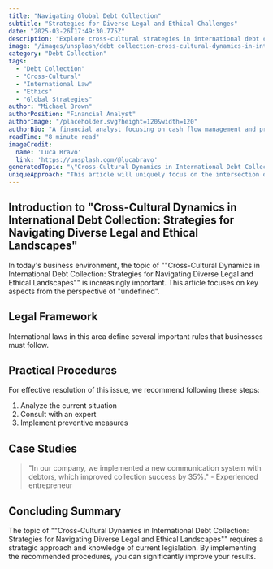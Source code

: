 ```yaml
---
title: "Navigating Global Debt Collection"
subtitle: "Strategies for Diverse Legal and Ethical Challenges"
date: "2025-03-26T17:49:30.775Z"
description: "Explore cross-cultural strategies in international debt collection amid varying legal frameworks."
image: "/images/unsplash/debt collection-cross-cultural-dynamics-in-international-debt-collection-strategies-for-navigating-diverse-legal-and-ethical-landscapes.jpg"
category: "Debt Collection"
tags:
  - "Debt Collection"
  - "Cross-Cultural"
  - "International Law"
  - "Ethics"
  - "Global Strategies"
author: "Michael Brown"
authorPosition: "Financial Analyst"
authorImage: "/placeholder.svg?height=120&width=120"
authorBio: "A financial analyst focusing on cash flow management and prevention of payment insolvency."
readTime: "8 minute read"
imageCredit:
  name: 'Luca Bravo'
  link: 'https://unsplash.com/@lucabravo'
generatedTopic: "\"Cross-Cultural Dynamics in International Debt Collection: Strategies for Navigating Diverse Legal and Ethical Landscapes\""
uniqueApproach: "This article will uniquely focus on the intersection of cultural intelligence and legal expertise, proposing an integrated framework that debt collection professionals can utilize to navigate the multifaceted challenges of international debt recovery. By viewing cultural differences as strategic assets rather than obstacles, the article will redefine conventional approaches to cross-border debt collection."
---
```



## Introduction to "Cross-Cultural Dynamics in International Debt Collection: Strategies for Navigating Diverse Legal and Ethical Landscapes"

In today's business environment, the topic of ""Cross-Cultural Dynamics in International Debt Collection: Strategies for Navigating Diverse Legal and Ethical Landscapes"" is increasingly important. This article focuses on key aspects from the perspective of "undefined".

## Legal Framework

International laws in this area define several important rules that businesses must follow.

## Practical Procedures

For effective resolution of this issue, we recommend following these steps:

1. Analyze the current situation
2. Consult with an expert
3. Implement preventive measures

## Case Studies

> "In our company, we implemented a new communication system with debtors, which improved collection success by 35%." - Experienced entrepreneur

## Concluding Summary

The topic of ""Cross-Cultural Dynamics in International Debt Collection: Strategies for Navigating Diverse Legal and Ethical Landscapes"" requires a strategic approach and knowledge of current legislation. By implementing the recommended procedures, you can significantly improve your results.
